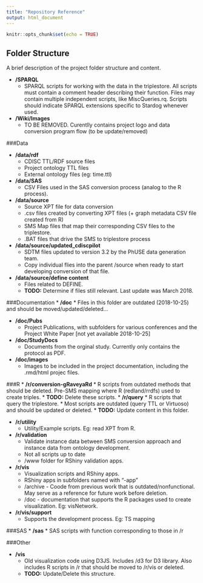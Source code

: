 ```yaml
---
title: "Repository Reference"
output: html_document
---
```


```r
knitr::opts_chunk$set(echo = TRUE)
```

## Folder Structure
A brief description of the project folder structure and content.

* **/SPARQL**
    * SPARQL scripts for working with the data in the triplestore.
      All scripts must contain a comment header describing their function.
      Files may contain multiple independent scripts, like MiscQueries.rq.
      Scripts should indicate SPARQL extensions specific to Stardog whenever used.

* **/Wiki/Images**
    * TO BE REMOVED. Curentlly contains project logo and data conversion program flow (to be update/removed)

###Data
    
* **/data/rdf**
    * CDISC TTL/RDF source files
    * Project ontology TTL files
    * External ontology files (eg: time.ttl)

* **/data/SAS**
    * CSV Files used in the SAS conversion process (analog to the R process). 

* **/data/source**
    * Source XPT file for data conversion
    * .csv files created by converting XPT files (+ graph metadata CSV file created from R)
    * SMS Map files that map their corresponding CSV files to the triplestore.
    * .BAT files that drive the SMS to triplestore process
    
* **/data/source/updated_cdiscpilot**
    * SDTM files updated to version 3.2 by the PhUSE data generation team.
    * Copy individual flies into the parent /source when ready to start developing conversion of that file.

* **/data/source/define content**
    * Files related to DEFINE.  
    * **TODO:** Determine if files still relevant. Last update was March 2018.
    
###Documentation
* **/doc**
    * Files in this folder are outdated (2018-10-25) and should be moved/updated/deleted...


* **/doc/Pubs**    
    * Project Publications, with subfolders for various conferences and the Project White Paper [not yet available 2018-10-25]
    
* **/doc/StudyDocs**    
    * Documents from the orginal study. Currently only contains the protocol as PDF. 
    
* **/doc/images**    
    * Images to be included in the project documentation, including the .rmd/html projec files.
    

###R
* **/r/conversion-gRaveyaRd**
    * R scripts from outdated methods that should be deleted. Pre-SMS mapping where R (redland/rrdfs) used to create triples.
    * **TODO:** Delete these scripts. 
* **/r/query**
    * R scripts that query the triplestore.
    * Most scripts are outdated (query TTL or Virtuoso) and should be updated or deleted.
    * **TODO:** Update content in this folder.
    
* **/r/utility**
    * Utility/Example scripts. Eg: read XPT from R. 
    
* **/r/validation**
    * Validate instance data between SMS conversion approach and instance data from ontology development.
    * Not all scripts up to date
    * /www folder for RShiny validation apps.

* **/r/vis**
    * Visualization scripts and RShiny apps.
    * RShiny apps in subfolders named with "-app"
    * /archive  - Coode from previous work that is outdated/nonfunctional. May serve as a reference for future work before deletion.
    * /doc  - documentation that supports the R packages used to create visualization. Eg: visNetwork.
    
* **/r/vis/support**
    * Supports the development process. Eg: TS mapping
    
###SAS
* **/sas**
    * SAS scripts with function corresponding to those in /r
  

###Other
  
* **/vis**
    * Old visualization code using D3JS. Includes /d3 for D3 library. Also includes R scripts in /r that should be moved to /r/vis or deleted.
    * **TODO:** Update/Delete this structure.
  
    
    